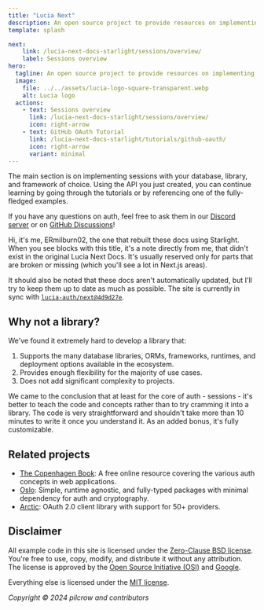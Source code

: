 ```yaml
---
title: "Lucia Next"
description: An open source project to provide resources on implementing authentication with JavaScript and TypeScript.
template: splash

next:
    link: /lucia-next-docs-starlight/sessions/overview/
    label: Sessions overview
hero:
  tagline: An open source project to provide resources on implementing authentication with JavaScript and TypeScript.
  image:
    file: ../../assets/lucia-logo-square-transparent.webp
    alt: Lucia logo
  actions:
    - text: Sessions overview
      link: /lucia-next-docs-starlight/sessions/overview/
      icon: right-arrow
    - text: GitHub OAuth Tutorial
      link: /lucia-next-docs-starlight/tutorials/github-oauth/
      icon: right-arrow
      variant: minimal
---
```



The main section is on implementing sessions with your database, library, and framework of choice. Using the API you just created, you can continue learning by going through the tutorials or by referencing one of the fully-fledged examples.

If you have any questions on auth, feel free to ask them in our [Discord server](https://discord.com/invite/PwrK3kpVR3) or on [GitHub Discussions](https://github.com/lucia-auth/lucia/discussions)!

<Aside title="Note from author">
Hi, it's me, ERmilburn02, the one that rebuilt these docs using Starlight. When you see blocks with this title, it's a note directly from me, that didn't exist in the original Lucia Next Docs. It's usually reserved only for parts that are broken or missing (which you'll see a lot in Next.js areas).

It should also be noted that these docs aren't automatically updated, but I'll try to keep them up to date as much as possible. The site is currently in sync with [`lucia-auth/next@4d9d27e`](https://github.com/lucia-auth/next/tree/4d9d27ed1d7a98baf5d2fdfad06d0367d4309c3e).
</Aside>

## Why not a library?

We've found it extremely hard to develop a library that:

1. Supports the many database libraries, ORMs, frameworks, runtimes, and deployment options available in the ecosystem.
2. Provides enough flexibility for the majority of use cases.
3. Does not add significant complexity to projects.

We came to the conclusion that at least for the core of auth - sessions - it's better to teach the code and concepts rather than to try cramming it into a library. The code is very straightforward and shouldn't take more than 10 minutes to write it once you understand it. As an added bonus, it's fully customizable.

## Related projects

- [The Copenhagen Book](https://thecopenhagenbook.com): A free online resource covering the various auth concepts in web applications.
- [Oslo](https://oslojs.dev): Simple, runtime agnostic, and fully-typed packages with minimal dependency for auth and cryptography.
- [Arctic](https://arcticjs.dev): OAuth 2.0 client library with support for 50+ providers.

## Disclaimer

All example code in this site is licensed under the [Zero-Clause BSD license](https://github.com/lucia-auth/next/blob/main/LICENSE-0BSD). You're free to use, copy, modify, and distribute it without any attribution. The license is approved by the [Open Source Initiative (OSI)](https://opensource.org/license/0bsd) and [Google](https://opensource.google/documentation/reference/patching#forbidden).

Everything else is licensed under the [MIT license](https://github.com/lucia-auth/next/blob/main/LICENSE-MIT).

_Copyright © 2024 pilcrow and contributors_
